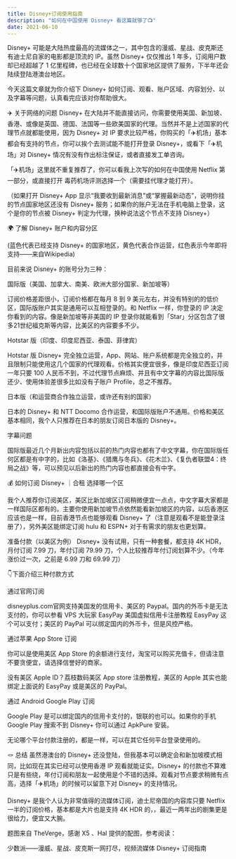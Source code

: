 ```yaml
---
title: Disney+订阅使用指南
description: "如何在中国使用 Disney+ 看这篇就够了📺"
date: 2021-06-10
---
```


Disney+ 可能是大陆热度最高的流媒体之一，其中包含的漫威、星战、皮克斯还有迪士尼自家的电影都是顶流的 IP。虽然 Disney+ 仅仅推出 1 年多，订阅用户数却已经超越了 1 亿里程碑，也已经在全球数十个国家地区提供了服务，下半年还会陆续登陆港澳台地区。

今天这篇文章就为你介绍下 Disney+ 如何订阅、观看、账户区域、内容划分、以及字幕等问题，认真看完应该对你帮助很大。

✈️ 关于网络的问题
Disney+ 在大陆并不能直接访问，你需要使用美国、新加坡、香港、或像是英国、德国、法国等一些欧美国家的代理。当然并不是上述国家的代理节点就都能使用，因为 Disney+ 对 IP 要求比较严格，你购买的「✈️机场」基本都会有支持的节点，你可以挨个去测试能不能打开登录 Disney+，或看下「✈️机场」对 Disney+ 情况有没有作出标注保证，或者直接发工单咨询。

「✈️机场」这里就不重复推荐了，你可以看我上次写的如何在中国使用 Netflix 第一部分，或直接打开 毒药机场评测选择一个（需要挂代理才能打开）。


（如果打开 Disney+ App 显示“我要收到最新消息”或“掌握最新动态”，说明你挂的节点国家地区还没有 Disney+ 服务；如果你的账户无法在手机电脑上登录，这个是你的节点被 Disney+ 判定为代理，换种说法这个节点不支持 Disney+）

🌍 了解 Disney+ 账户和内容分区

(蓝色代表已经支持 Disney+ 的国家地区，黄色代表合作运营，红色表示今年即将支持——来自Wikipedia)

目前来说 Disney+ 的账号分为三种：

国际版（美国、加拿大、南美、欧洲大部分国家、新加坡等）

订阅价格差距很小，订阅价格都在每月 8 到 9 美元左右，并没有特别的的低价区，国际版账户其实是通用可以互相登录的。和 Netflix 一样，你登录的 IP 决定你看到的内容。像是新加坡等非美国的 IP 登录你就能看到「Star」分区包含了很多21世纪福克斯等内容，比美区的内容要多不少。

Hotstar 版（印度、印度尼西亚、泰国、菲律宾）

Hotstar 版 Disney+ 完全独立运营，App、网站、账户系统都是完全独立的，并且限制只能使用这几个国家的代理观看。价格其实便宜很多，像是印度尼西亚订阅一年只要 100 人民币不到，不过代理节点麻烦、并且有中文字幕的内容比国际版还少、使用体验差很多比如没有子账户 Profile，总之不推荐。

日本版（和运营商合作独立运营，或许还有别的国家）

日本的 Disney+ 和 NTT Docomo 合作运营，和国际版账户不通用。价格和美区基本相同，我个人只推荐在日本的朋友订阅日本版的 Disney+。

字幕问题

国际版最近几个月新出内容包括以前的热门内容也都有了中文字幕，你在国际版任何区都是有中字的，比如《洛基》、《猎鹰与冬兵》、《花木兰》、《复仇者联盟4：终局之战》等，可以预见以后新出的热门内容也都直接会有中字。

💰 如何订阅 Disney+ ｜合租
选择哪一个区

我个人推荐你订阅美区，美区比新加坡区订阅稍微便宜一点点，中文字幕大家都是一样国际区都有的。主要你使用新加坡节点依然能看新加坡区的内容，以后香港区应该也是一样，目前香港节点也能够观看 Disney+ 了（注意是观看不是能登录注册了），另外美区能绑定订阅 hulu 和 ESPN+ 对于有需求的朋友也更划算。

准备付款（以美区为例）
Disney+ 没有试用，只有一种套餐，都支持 4K HDR，月付订阅 7.99 刀，年付订阅 79.99 刀，个人比较推荐年付订阅划算不少。（今年涨价过一次，之前是 6.99 刀和 69.99 刀）

👇下面介绍三种付款方式


通过官网订阅

disneyplus.com官网支持美国发的信用卡、美区的 Paypal。国内的外币卡是无法支付的，你可以参看 VPS 大玩家 EasyPay 美国虚拟信用卡注册教程 EasyPay 这个可以支付；美区的 PayPal 可以绑定国内的外币卡，但是风控严格。


通过苹果 App Store 订阅

你可以是使用美区 App Store 的余额进行支付，淘宝可以购买充值卡，但请注意不要贪便宜，请选择信誉好的商家。

没有美区 Apple ID？荔枝数码美区 App store 注册教程，美区的 Apple 其实也能绑定上面说的 EasyPay 或是美区的 PayPal。

通过 Android Google Play 订阅

Google Play 是可以绑定国内的信用卡支付的，银联的也可以。如果你的手机 Google Play 搜索不到 Disney+ 你可以通过 ApkPure 安装。

无论哪个平台付款注册的，都是一样，可以在其它任何平台登录使用的。

🪢 总结
虽然港澳台的 Disney+ 还没登陆，但我基本可以确定会和新加坡模式相同，比如现在其实已经可以使用香港 IP 观看就能证实。Disney+ 的付款也不算难只是有些绕，年付订阅和朋友一起使用是个不错的选择。观看对节点要求稍微有点高，选择「✈️机场」的时候可以留意下对 Disney+ 的支持情况。

Disney+ 是我个人认为非常值得的流媒体订阅，迪士尼帝国的内容库只要 Netflix 一半的订阅价格，基本都是大片也是支持 4K HDR 的，，最近一两年出的剧集更是很给力，便宜又大腕。

题图来自 TheVerge，感谢 X5 、Hal 提供的配图，参考阅读：

少数派——漫威、星战、皮克斯一网打尽，视频流媒体 Disney+ 订阅指南

